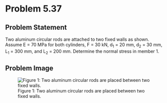 # Problem 5.37 {.unnumbered}

## Problem Statement
Two aluminum circular rods are attached to two fixed walls as shown. Assume E = 70 MPa for both cylinders, F = 30 kN, d<sub>1</sub> = 20 mm, d<sub>2</sub>  = 30 mm, L<sub>1</sub> = 300 mm, and L<sub>2</sub> = 200 mm. Determine the normal stress in member 1.

## Problem Image

![Figure 1: Two aluminum circular rods are placed between two fixed walls.](images/247.png){fig-alt="Two aluminum circular rods are placed between two fixed walls. Member 1 is on the left and member 2 is on the right. Member 2 has diameter d[1] and length L[1]. Member 2 has diameter d[2] and length L[2]."}